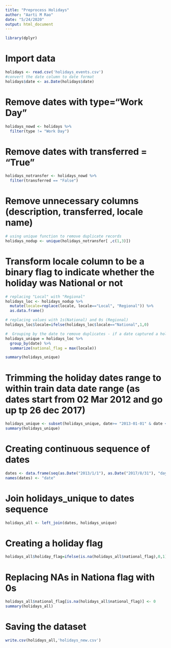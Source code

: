 ```yaml
---
title: "Preprocess Holidays"
author: "Aarti M Rao"
date: "5/24/2020"
output: html_document
---
```

```r
library(dplyr)
```

# Import data
```r
holidays <- read.csv('holidays_events.csv')
#convert the date column to date format
holidays$date <- as.Date(holidays$date)
```

# Remove dates with type="Work Day"
```r
holidays_nowd <- holidays %>%
  filter(type != "Work Day")
```

# Remove dates with transferred = "True"
```r
holidays_notransfer <- holidays_nowd %>%
  filter(transferred == "False")
```

# Remove unnecessary columns (description, transferred, locale name)
```r
# using unique function to remove duplicate records
holidays_nodup <- unique(holidays_notransfer[ ,c(1,3)])
```

# Transform locale column to be a binary flag to indicate whether the holiday was National or not
```r
# replacing "Local" with "Regional"
holidays_loc <- holidays_nodup %>%
  mutate(locale=replace(locale, locale=="Local", "Regional")) %>%
  as.data.frame()

# replacing values with 1s(National) and 0s (Regional)
holidays_loc$locale=ifelse(holidays_loc$locale=="National",1,0)

#  Grouping by the date to remove duplicates - if a date captured a holiday once as a regional and once as a National Holiday, its aggregated as a National Holiday
holidays_unique = holidays_loc %>%
  group_by(date) %>%
  summarize(national_flag = max(locale))

summary(holidays_unique)
```

# Trimming the holiday dates range to within train data date range (as dates start from 02 Mar 2012 and go up tp 26 dec 2017)
```r
holidays_unique <- subset(holidays_unique, date>= "2013-01-01" & date < "2017-09-01")
summary(holidays_unique)
```

# Creating continuous sequence of dates
```r
dates <- data.frame(seq(as.Date("2013/1/1"), as.Date("2017/8/31"), "day"))
names(dates) <- "date"
```

# Join holidays_unique to dates sequence
```r
holidays_all <- left_join(dates, holidays_unique)
```

# Creating a holiday flag
```r
holidays_all$holiday_flag=ifelse(is.na(holidays_all$national_flag),0,1)
```

# Replacing NAs in Nationa flag with 0s
```r
holidays_all$national_flag[is.na(holidays_all$national_flag)] <- 0
summary(holidays_all)
```

# Saving the dataset
```r
write.csv(holidays_all,'holidays_new.csv')
```